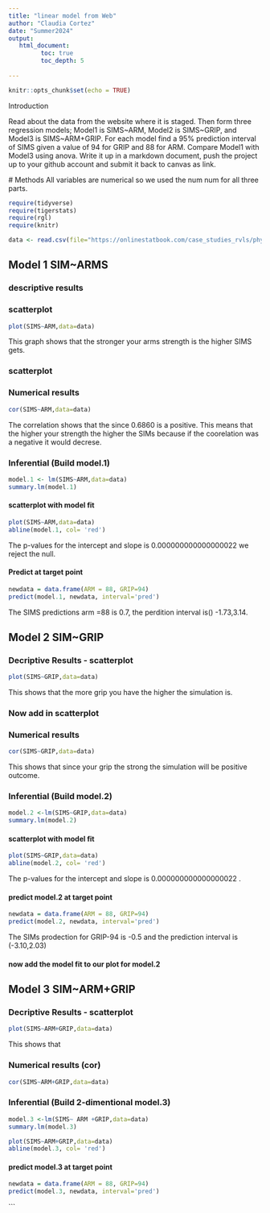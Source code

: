 ```yaml
---
title: "linear model from Web"
author: "Claudia Cortez"
date: "Summer2024"
output:
   html_document:
         toc: true
         toc_depth: 5
        
---
```


```r
knitr::opts_chunk$set(echo = TRUE)
```
Introduction 


Read about the data from the website where it is staged.  Then form three regression models; Model1 is SIMS~ARM, Model2 is SIMS~GRIP, and Model3 is SIMS~ARM+GRIP. For each model find a 95% prediction interval of SIMS given a value of 94  for GRIP and 88 for ARM. Compare Model1 with Model3 using anova. Write it up in a markdown document, push the project up to your github account and submit it back to canvas as link. 

 # Methods
 All variables are numerical so we used the num num for all three parts.


```r
require(tidyverse)
require(tigerstats)
require(rgl)
require(knitr)

```

```r
data <- read.csv(file="https://onlinestatbook.com/case_studies_rvls/physical_strength/data.txt",sep="",header=TRUE)  

```

## Model 1 SIM~ARMS  
### descriptive results  
### scatterplot  

```r
plot(SIMS~ARM,data=data)
```
This graph shows that the stronger your arms strength is the higher SIMS gets. 

### scatterplot

### Numerical results
```r
cor(SIMS~ARM,data=data)
```
The correlation shows that the since 0.6860 is a positive. This means that the higher your strength the higher the SIMs because if the coorelation was a negative it would decrese. 

### Inferential  (Build model.1)

```r
model.1 <- lm(SIMS~ARM,data=data)
summary.lm(model.1)
```



#### scatterplot with model fit
  
```r
plot(SIMS~ARM,data=data)
abline(model.1, col= 'red')
```
The p-values for the intercept and slope is 0.000000000000000022 we reject the null. 

#### Predict at target point


```r
newdata = data.frame(ARM = 88, GRIP=94)
predict(model.1, newdata, interval='pred')
```
The SIMS predictions arm =88 is 0.7, the perdition interval is() -1.73,3.14.




## Model 2 SIM~GRIP
### Decriptive Results - scatterplot 
```r
plot(SIMS~GRIP,data=data)
```
This shows that the more grip you have the higher the simulation is.   


### Now add in scatterplot


### Numerical results 
```r
cor(SIMS~GRIP,data=data)
```
This shows that since your grip the strong the simulation will be positive outcome. 


### Inferential  (Build model.2)

```r
model.2 <-lm(SIMS~GRIP,data=data)
summary.lm(model.2)
```

#### scatterplot with model fit
  
```r
plot(SIMS~GRIP,data=data)
abline(model.2, col= 'red')
```

The p-values for the intercept and slope is 0.000000000000000022 . 


#### predict model.2 at target point
```r
newdata = data.frame(ARM = 88, GRIP=94)
predict(model.2, newdata, interval='pred')
```
The SIMs prodection for GRIP-94 is  -0.5 and the prediction interval is (-3.10,2.03)


#### now add the model fit to our plot for model.2
  


## Model 3 SIM~ARM+GRIP
### Decriptive Results - scatterplot 
```r
plot(SIMS~ARM+GRIP,data=data)
```
This shows that 

### Numerical results (cor)
```r
cor(SIMS~ARM+GRIP,data=data)
```

  
### Inferential  (Build 2-dimentional model.3)
```r
model.3 <-lm(SIMS~ ARM +GRIP,data=data)
summary.lm(model.3)
```

```r
plot(SIMS~ARM+GRIP,data=data)
abline(model.3, col= 'red')
```


#### predict model.3 at target point
```r
newdata = data.frame(ARM = 88, GRIP=94)
predict(model.3, newdata, interval='pred')
```
```
 


